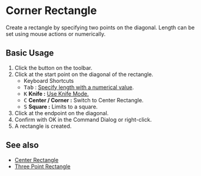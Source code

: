 
# Corner Rectangle

<Reference shortcut='' command='Corner Rectangle' button='Toolbar' />

Create a rectangle by specifying two points on the diagonal. Length can be set using mouse actions or numerically.

## Basic Usage

1. Click the button <ButtonIcon type="button-corner-rectangle" /> on the toolbar.
2. Click at the start point on the diagonal of the rectangle.
   - <Kst>Keyboard Shortcuts</Kst>
   - <kbd>Tab</kbd> : [Specify length with a numerical value](./sketching-essentials#specify-dimensions-numerically).
   - <kbd>K</kbd> **Knife :** [Use Knife Mode.](./sketching-essentials#use-knife-mode) 
   - <kbd>C</kbd> **Center / Corner :** Switch to Center Rectangle.
   - <kbd>S</kbd> **Square :** Limits to a square.
3. Click at the endpoint on the diagonal.
4. Confirm with OK in the Command Dialog or right-click.
5. A rectangle is created.

<VideoPlayer fileName="corner-rectangle"/>

## See also

- [Center Rectangle](./center-rectangle)
- [Three Point Rectangle](./three-point-rectangle)
